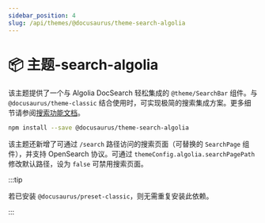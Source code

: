 ```yaml
---
sidebar_position: 4
slug: /api/themes/@docusaurus/theme-search-algolia
---
```


# 📦 主题-search-algolia

该主题提供了一个与 Algolia DocSearch 轻松集成的 `@theme/SearchBar` 组件。与 `@docusaurus/theme-classic` 结合使用时，可实现极简的搜索集成方案。更多细节请参阅[搜索功能文档](../../search.mdx)。

```bash npm2yarn
npm install --save @docusaurus/theme-search-algolia
```

该主题还新增了可通过 `/search` 路径访问的搜索页面（可替换的 `SearchPage` 组件），并支持 OpenSearch 协议。可通过 `themeConfig.algolia.searchPagePath` 修改默认路径，设为 `false` 可禁用搜索页面。

:::tip

若已安装 `@docusaurus/preset-classic`，则无需重复安装此依赖。

:::